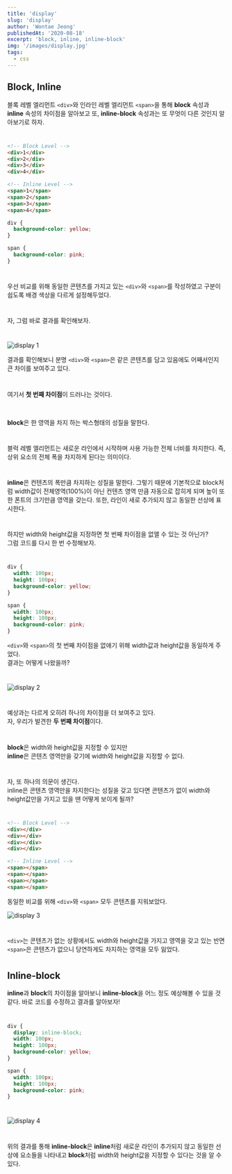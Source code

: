 ---
title: 'display'
slug: 'display'
author: 'Wontae Jeong'
publishedAt: '2020-08-18'
excerpt: 'block, inline, inline-block'
img: '/images/display.jpg'
tags:
  - css
---

## Block, Inline

블록 레벨 엘리먼트 `<div>`와 인라인 레벨 엘리먼트 `<span>`을 통해
**block** 속성과 **inline** 속성의 차이점을 알아보고
또, **inline-block** 속성과는 또 무엇이 다른 것인지 알아보기로 하자.

#

```html
<!-- Block Level -->
<div>1</div>
<div>2</div>
<div>3</div>
<div>4</div>

<!-- Inline Level -->
<span>1</span>
<span>2</span>
<span>3</span>
<span>4</span>
```

```css
div {
  background-color: yellow;
}

span {
  background-color: pink;
}
```

#

우선 비교를 위해 동일한 콘텐츠를 가지고 있는 `<div>`와 `<span>`를 작성하였고
구분이 쉽도록 배경 색상을 다르게 설정해두었다.

#

자, 그럼 바로 결과를 확인해보자.

#

<img src="https://i.imgur.com/1p2R3rh.jpg" alt="display 1" />

결과를 확인해보니 분명 `<div>`와 `<span>`은 같은 콘텐츠를 담고 있음에도 어째서인지 큰 차이를 보여주고 있다.

#

여기서 **첫 번째 차이점**이 드러나는 것이다.

<br/>
<p className="box">
<strong>block</strong>은 한 영역을 차지 하는 박스형태의 성질을 말한다.

#

블럭 레벨 엘리먼트는 새로운 라인에서 시작하며 사용 가능한 전체 너비를 차지한다. 즉, 상위 요소의 전체 폭을 차지하게 된다는 의미이다.

#

**inline**은 컨텐츠의 폭만큼 차지하는 성질을 말한다. 그렇기 때문에 기본적으로 block처럼 width값이 전체영역(100%)이 아닌 컨텐츠 영역 만큼 자동으로 잡히게 되며 높이 또한 폰트의 크기만큼 영역을 갖는다. 또한, 라인이 새로 추가되지 않고 동일한 선상에 표시한다.

</p>

#

하지만 width와 height값을 지정하면 첫 번째 차이점을 없앨 수 있는 것 아닌가?<br/>
그럼 코드를 다시 한 번 수정해보자.

#

```css
div {
  width: 100px;
  height: 100px;
  background-color: yellow;
}

span {
  width: 100px;
  height: 100px;
  background-color: pink;
}
```

`<div>`와 `<span>`의 첫 번째 차이점을 없애기 위해 width값과 height값을 동일하게 주었다.<br/>
결과는 어떻게 나왔을까?

#

<img src="https://i.imgur.com/j0vm1u7.jpg" alt="display 2" />

#

예상과는 다르게 오히려 하나의 차이점을 더 보여주고 있다.<br/>
자, 우리가 발견한 **두 번째 차이점**이다.

#

<p className="box">
  <strong>block</strong>은 width와 height값을 지정할 수 있지만
  <br />
  <strong>inline</strong>은 콘텐츠 영역만을 갖기에 width와 height값을 지정할 수
  없다.
</p>

#

자, 또 하나의 의문이 생긴다.<br/>
inline은 콘텐츠 영역만을 차지한다는 성질을 갖고 있다면 콘텐츠가 없이
width와 height값만을 가지고 있을 땐 어떻게 보이게 될까?

#

```html
<!-- Block Level -->
<div></div>
<div></div>
<div></div>
<div></div>

<!-- Inline Level -->
<span></span>
<span></span>
<span></span>
<span></span>
```

동일한 비교를 위해 `<div>`와 `<span>` 모두 콘텐츠를 지워보았다.

<img src="https://i.imgur.com/wd6WC89.jpg" alt="display 3" />

#

`<div>`는 콘텐츠가 없는 상황에서도 width와 height값을 가지고 영역을 갖고 있는 반면
`<span>`은 콘텐츠가 없으니 당연하게도 차지하는 영역을 모두 잃었다.

#

## Inline-block

**inline**과 **block**의 차이점을 알아보니 **inline-block**을 어느 정도 예상해볼 수 있을 것 같다.
바로 코드를 수정하고 결과를 알아보자!

#

```css
div {
  display: inline-block;
  width: 100px;
  height: 100px;
  background-color: yellow;
}

span {
  width: 100px;
  height: 100px;
  background-color: pink;
}
```

#

<img src="https://i.imgur.com/AXB8bwz.jpg" alt="display 4" />

#

위의 결과를 통해 **inline-block**은 **inline**처럼 새로운 라인이 추가되지 않고 동일한 선상에 요소들을 나타내고 **block**처럼 width와 height값을 지정할 수 있다는 것을 알 수 있다.
